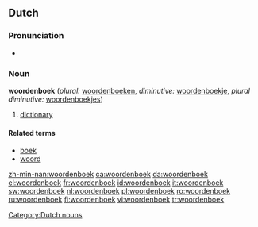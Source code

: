 ==Dutch==
===Pronunciation===
*{{IPA|/ˈwɔːrdənbuk/}}

===Noun===
'''woordenboek''' {{n}} (''plural:'' [[woordenboeken]], ''diminutive:'' [[woordenboekje]], ''plural diminutive:'' [[woordenboekjes]])

# [[dictionary]]

====Related terms====
* [[boek]]
* [[woord]]

[[Category:Dutch nouns]]

[[zh-min-nan:woordenboek]]
[[ca:woordenboek]]
[[da:woordenboek]]
[[el:woordenboek]]
[[fr:woordenboek]]
[[id:woordenboek]]
[[it:woordenboek]]
[[sw:woordenboek]]
[[nl:woordenboek]]
[[pl:woordenboek]]
[[ro:woordenboek]]
[[ru:woordenboek]]
[[fi:woordenboek]]
[[vi:woordenboek]]
[[tr:woordenboek]]